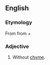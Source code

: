 ==English==

===Etymology===
From {{etyl|grc|en}} {{term|ἄχυμος||tasteless|tr=akhumos|lang=grc|sc=polytonic}} from {{term|ἀ-||not|tr=a-|lang=grc|sc=polytonic}} + {{term|χυμός||flavour|tr=khumos|lang=grc|sc=polytonic}}

===Adjective===
{{head|en|adjective}}

# {{physiology}} Without [[chyme]].